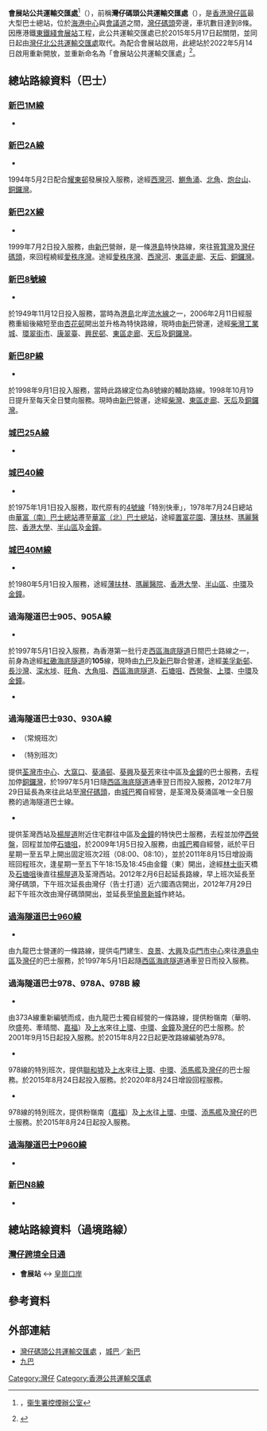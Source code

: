 {{Infobox HK Bus terminus
 | image = Exhibition Centre Station Public Transport Interchange 14-05-2022(1).jpg
 | name = 會展站公共運輸交匯處
 | engname = Exhibition Centre Station Public Transport Interchange
 | former = 灣仔碼頭公共運輸交匯處<br/>Wan Chai Ferry Pier Public Transportation Interchange 
 | district = [[灣仔區|灣仔區]]
 | area = [[灣仔|灣仔]]
 | street = [[會議道|會議道]]海港中心及鷹君中心外
 | coordinates = {{coord|22.2815347038869|114.1751681820633}}
 | opendate = 舊有露天總站：{{start date and age|1968|3|10}}<br/>現有露天總站：{{start date and age|2022|5|14}}
 | closeyear = 舊有露天總站：{{start date and age|2015|5|17}}
 | terminate = [[城巴|城巴]]<br/>[[城巴25A線|25A]]、[[城巴40線|40]]、[[城巴40M線|40M]]<br/>[[新巴|新巴]]<br/>[[新巴1M線|1M]]、[[新巴2A線|2A]]、[[新巴2X線|2X]]、[[新巴8號線|8]]、[[新巴8P線|8P]]、[[新巴N8線|N8]]<br/>[[過海隧道巴士|過海隧道巴士]]<br/>[[過海隧道巴士905線|905、905A]]、[[過海隧道巴士930線|930、930A]]、[[過海隧道巴士960線|960]]、[[過海隧道巴士960線|978、978A、978B]]、[[過海隧道巴士P960線|P960]]<br/>過境路線<br/>[[灣仔跨境全日通|灣仔跨境全日通]]
 | feeder = [[灣仔碼頭|灣仔碼頭]]、[[會展站|會展站]]
 | nearbystreets = [[告士打道|告士打道]]
 | nearbysights = [[灣仔碼頭|灣仔碼頭]]、[[灣仔運動場|灣仔運動場]]、[[海港中心|海港中心]]等
 | bgcolor = blue
 | fontcolor = white
}}

'''會展站公共運輸交匯處'''<ref>{{cite web|url=http://www.tco.gov.hk/tc_chi/legislation/open_air_ptfs_list.html|title=2010年劃定為禁止吸煙區的露天公共運輸設施|archive-url=https://web.archive.org/web/20140222013445/http://www.tco.gov.hk/tc_chi/legislation/open_air_ptfs_list.html|archive-date=2014-02-22}}，[[衞生署控煙辦公室|衞生署控煙辦公室]]</ref>（{{lang-en|Exhibition Centre Station Public Transport Interchange}}），前稱'''灣仔碼頭公共運輸交匯處'''（{{lang-en|Wan Chai Ferry Pier Public Transport Interchange}}），是[[香港|香港]][[灣仔區|灣仔區]]最大型巴士總站，位於[[海港中心|海港中心]]與[[會議道|會議道]]之間，[[灣仔碼頭|灣仔碼頭]]旁邊，車坑數目達到8條。因應港鐵[[東鐵綫|東鐵綫]][[會展站|會展站]]工程，此公共運輸交匯處已於2015年5月17日起關閉，並同日起由[[灣仔北公共運輸交匯處|灣仔北公共運輸交匯處]]取代。為配合會展站啟用，此總站於2022年5月14日啟用重新開放，並重新命名為「會展站公共運輸交匯處」<ref>{{cite web|url=https://www.districtcouncils.gov.hk/wc/doc/2020_2023/tc/committee_meetings_doc/DPTC/21339/wc_dptc_2022_c_5.pdf|title=灣仔區議會發展、規劃及交通委員會沙田至中環綫項目進度匯報|access-date=2022-01-18|archive-date=2022-06-08|archive-url=https://web.archive.org/web/20220608073015/https://www.districtcouncils.gov.hk/wc/doc/2020_2023/tc/committee_meetings_doc/DPTC/21339/wc_dptc_2022_c_5.pdf}}</ref>。

==總站路線資料（巴士）==
===[[新巴1M線|新巴1M線]]===
*{{HK Bus Route HKIsland|1M|inline}}

===[[新巴2A線|新巴2A線]]===
*{{HK Bus Route HKIsland|2A|inline}}
1994年5月2日配合[[耀東邨|耀東邨]]發展投入服務，途經[[西灣河|西灣河]]、[[鰂魚涌|鰂魚涌]]、[[北角|北角]]、[[炮台山|炮台山]]、[[銅鑼灣|銅鑼灣]]。

===[[新巴2X線|新巴2X線]]===
*{{HK Bus Route HKIsland|2X|inline}}
1999年7月2日投入服務，由[[新巴|新巴]]營辦，是一條[[港島|港島]]特快路線，來往[[筲箕灣|筲箕灣]]及[[灣仔碼頭|灣仔碼頭]]，來回程繞經[[愛秩序灣|愛秩序灣]]。途經[[愛秩序灣|愛秩序灣]]、[[西灣河|西灣河]]、[[東區走廊|東區走廊]]、[[天后_(香港)|天后]]、[[銅鑼灣|銅鑼灣]]。

===[[新巴8號線|新巴8號線]]===
*{{HK Bus Route HKIsland|8|inline}}
於1949年11月12日投入服務，當時為[[港島|港島]]北岸[[流水線|流水線]]之一，2006年2月11日經服務重組後縮短至由[[杏花邨公共運輸交匯處|杏花邨]]開出並升格為特快路線，現時由[[新巴|新巴]]營運，途經[[柴灣工業城|柴灣工業城]]、[[環翠邨|環翠街市]]、[[康翠臺|康翠臺]]、[[興民邨|興民邨]]、[[東區走廊|東區走廊]]、[[天后_(香港)|天后]]及[[銅鑼灣|銅鑼灣]]。

===[[新巴8P線|新巴8P線]]===
*{{HK Bus Route HKIsland|8P|inline}}
於1998年9月1日投入服務，當時此路線定位為8號線的輔助路線。1998年10月19日提升至每天全日雙向服務。現時由[[新巴|新巴]]營運，途經[[柴灣|柴灣]]、[[東區走廊|東區走廊]]、[[天后_(香港)|天后]]及[[銅鑼灣|銅鑼灣]]。

===[[城巴25A線|城巴25A線]]===
*{{HK Bus Route HKIsland|25A|inline}}

===[[城巴40線|城巴40線]]===
*{{HK Bus Route HKIsland|40|inline}}
於1975年1月1日投入服務，取代原有的[[新巴4號線|4號線]]「特別快車」，1978年7月24日總站由[[華富（南）巴士總站|華富（南）巴士總站]]遷至[[華富（北）巴士總站|華富（北）巴士總站]]，途經[[置富花園|置富花園]]、[[薄扶林|薄扶林]]、[[瑪麗醫院|瑪麗醫院]]、[[香港大學|香港大學]]、[[半山區|半山區]]及[[金鐘|金鐘]]。

===[[城巴40M線|城巴40M線]]===
*{{HK Bus Route HKIsland|40M|inline}}
於1980年5月1日投入服務，途經[[薄扶林|薄扶林]]、[[瑪麗醫院|瑪麗醫院]]、[[香港大學|香港大學]]、[[半山區|半山區]]、[[中環|中環]]及[[金鐘|金鐘]]。

===過海隧道巴士905、905A線===
;{{CHT|905}}
*{{HK Bus Route Cross Harbour|905|inline}}
於1997年5月1日投入服務，為香港第一批行走[[西區海底隧道|西區海底隧道]]日間巴士路線之一，前身為途經[[紅磡海底隧道|紅磡海底隧道]]的'''105'''線，現時由[[九巴|九巴]]及[[新巴|新巴]]聯合營運，途經[[美孚新邨|美孚新邨]]、[[長沙灣|長沙灣]]、[[深水埗|深水埗]]、[[旺角|旺角]]、[[大角咀|大角咀]]、[[西區海底隧道|西區海底隧道]]、[[石塘咀|石塘咀]]、[[西營盤|西營盤]]、[[上環|上環]]、[[中環|中環]]及[[金鐘|金鐘]]。

;{{CHT|905A}}
*{{HK Bus Route Cross Harbour|905A|inline}}

===過海隧道巴士930、930A線===
;{{CHT|930}}
*{{HK Bus Route Cross Harbour|930|inline}}（常規班次）
*{{HK Bus Route Cross Harbour|930|special}}（特別班次）
提供[[荃灣市中心|荃灣市中心]]、[[大窩口|大窩口]]、[[葵涌邨|葵涌邨]]、[[葵興|葵興]]及[[葵芳|葵芳]]來往中區及[[金鐘|金鐘]]的巴士服務，去程加停[[銅鑼灣|銅鑼灣]]，於1997年5月1日隨[[西區海底隧道|西區海底隧道]]通車翌日而投入服務，2012年7月29日延長為來往此站至[[灣仔碼頭|灣仔碼頭]]，由[[城巴|城巴]]獨自經營，是荃灣及葵涌區唯一全日服務的過海隧道巴士線。
;{{CHT|930A}}
*{{HK Bus Route Cross Harbour|930A|inline}}
提供荃灣西站及[[楊屋道|楊屋道]]附近住宅群往中區及[[金鐘|金鐘]]的特快巴士服務，去程並加停[[西營盤|西營盤]]，回程並加停[[石塘咀|石塘咀]]，於2009年1月5日投入服務，由[[城巴|城巴]]獨自經營，祇於平日星期一至五早上開出固定班次2班（08:00、08:10），並於2011年8月15日增設兩班回程班次，逢星期一至五下午18:15及18:45由金鐘（東）開出，途經[[林士街|林士街]]天橋及[[石塘咀|石塘咀]]後直往[[楊屋道|楊屋道]]及荃灣西站。2012年2月6日起延長路線，早上班次延長至灣仔碼頭，下午班次延長由灣仔（告士打道）近六國酒店開出，2012年7月29日起下午班次改由灣仔碼頭開出，並延長至[[荃灣（愉景新城）巴士總站|愉景新城]]作終站。

<!--===[[過海隧道巴士950線|過海隧道巴士950線]]===
*{{HK Bus Route Cross Harbour|950|inline}}-->

===[[過海隧道巴士960線|過海隧道巴士960線]]===
*{{HK Bus Route Cross Harbour|960|inline}}
由九龍巴士營運的一條路線，提供屯門建生、[[良景邨|良景]]、[[大興邨|大興]]及[[屯門市中心|屯門市中心]]來往[[中環|港島中區]]及[[灣仔|灣仔]]的巴士服務，於1997年5月1日起隨[[西區海底隧道|西區海底隧道]]通車翌日而投入服務。

===過海隧道巴士978、978A、978B<!--、978P-->線===
;{{CHT|978}}
*{{HK Bus Route Cross Harbour|978|inline}}
由373A線重新編號而成，由九龍巴士獨自經營的一條路線，提供粉嶺南（華明、欣盛苑、牽晴間、[[嘉福邨|嘉福]]）及[[上水|上水]]來往[[上環|上環]]、[[中環|中環]]、[[金鐘|金鐘]]及[[灣仔|灣仔]]的巴士服務。於2001年9月15日起投入服務。於2015年8月22日起更改路線編號為978。
;{{CHT|978A}}
*{{HK Bus Route Cross Harbour|978A|inline}}
978線的特別班次，提供[[聯和墟|聯和墟]]及[[上水|上水]]來往[[上環|上環]]、[[中環|中環]]、[[添馬艦|添馬艦]]及[[灣仔|灣仔]]的巴士服務。於2015年8月24日起投入服務。於2020年8月24日增設回程服務。
;{{CHT|978B}}
*{{HK Bus Route Cross Harbour|978B|inline}}
978線的特別班次，提供粉嶺南（[[嘉福邨|嘉福]]）及[[上水|上水]]往[[上環|上環]]、[[中環|中環]]、[[添馬艦|添馬艦]]及[[灣仔|灣仔]]的巴士服務。於2015年8月24日起投入服務。
<!--;{{CHT|978P}}
*{{HK Bus Route Cross Harbour|978P|inline}}-->

===[[過海隧道巴士P960線|過海隧道巴士P960線]]===
*{{HK Bus Route Cross Harbour|P960|inline}}

===[[新巴N8線|新巴N8線]]===
*{{HK Bus Route HKIsland|N8|inline}}

==總站路線資料（過境路線）==
===[[灣仔跨境全日通|灣仔跨境全日通]]===
*'''會展站''' ↔ [[皇崗口岸|皇崗口岸]]

==參考資料==
{{reflist}}

==外部連結==
{{commonscat|Wan Chai Ferry Bus Terminus}}
*[http://www.nwstbus.com.hk/routes/busstop.aspx?intLangID=2&stopid=002450 灣仔碼頭公共運輸交匯處] {{Wayback|url=http://www.nwstbus.com.hk/routes/busstop.aspx?intLangID=2&stopid=002450 |date=20160304130545 }}，[[城巴|城巴]]／[[新巴|新巴]]
*[http://www.kmb.hk 九巴] {{Wayback|url=http://www.kmb.hk/ |date=20121206050156 }}

{{香港灣仔區巴士總站列表}}

[[Category:灣仔|Category:灣仔]]

[[Category:香港公共運輸交匯處|Category:香港公共運輸交匯處]]